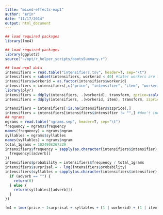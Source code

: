 ```yaml
---
title: "mixed-effects-exp1"
author: "erin"
date: "11/17/2014"
output: html_document
---
```


```r
## load required packages
library(lme4)

## load required packages
library(ggplot2)
source("~/opt/r_helper_scripts/bootsSummary.r")

## load exp1 data
intensifiers = read.table("intensifiers.tsv", header=T, sep="\t")
intensifiers = subset(intensifiers, workerid < 40) #later workers are for later experiments
intensifiers$workerid = as.factor(intensifiers$workerid)
intensifiers = intensifiers[,c("price", "intensifier", "item", "workerid")]
library(plyr)
intensifiers = ddply(intensifiers, .(workerid), transform, zprice=scale(price))
intensifiers = ddply(intensifiers, .(workerid, item), transform, zzprice=scale(price))

intensifiers = intensifiers[!is.na(intensifiers$zzprice),]
intensifiers = intensifiers[intensifiers$intensifier != "",] #don't include no intensifier in the analysis, but do use it to zscore.
## ngrams
ngrams = read.table("ngrams.sep", header=T, sep="\t")
frequency = ngrams$frequency
names(frequency) = ngrams$ngram
syllables = ngrams$syllables
names(syllables) = ngrams$ngram
total_1grams = 1024908267229
intensifiers$frequency = sapply(as.character(intensifiers$intensifier), function(adverb) {
  frequency[[adverb]]
})
intensifiers$probability = intensifiers$frequency / total_1grams
intensifiers$surprisal = - log(intensifiers$probability)
intensifiers$syllables = sapply(as.character(intensifiers$intensifier), function(adverb) {
  if (adverb == "") {
    return(0)
  } else {
    return(syllables[[adverb]])
  }
})
```

```r
fm1 = lmer(price ~ 1surprisal + syllables + (1 | workerid) + (1 | item), intensifiers)
```